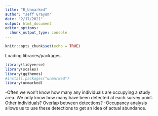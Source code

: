 ```yaml
---
title: "R_Unmarked"
author: "Jeff Grayum"
date: "2/17/2021"
output: html_document
editor_options: 
  chunk_output_type: console
---
```


```r
knitr::opts_chunk$set(echo = TRUE)
```

Loading libraries/packages.
```r
library(tidyverse)
library(scales)
library(ggthemes)
#install.packages("unmarked")
library(unmarked)
```

-Often we won't know how many any individuals are occupying a study area.  We only know how many have been detected at each survey point.  Other individuals? Overlap between detections?
-Occupancy analysis allows us to use these detections to get an idea of actual abundance.
